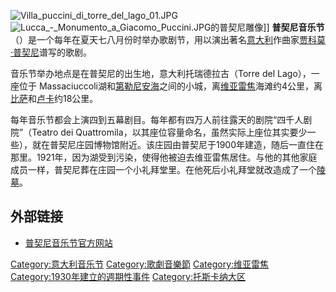 [[File:Villa_puccini_di_torre_del_lago_01.JPG|thumb]]
[[File:Lucca_-_Monumento_a_Giacomo_Puccini.JPG|thumb]]的普契尼雕像]]
'''普契尼音乐节'''（{{lang-en|'''Festival Puccini'''}}）是一个每年在夏天七八月份时举办歌剧节，用以演出著名[[意大利|意大利]]作曲家[[贾科莫·普契尼|贾科莫·普契尼]]谱写的歌剧。

音乐节举办地点是在普契尼的出生地，意大利托瑞德拉古（Torre del Lago），一座位于 Massaciuccoli湖和[[第勒尼安海|第勒尼安海]]之间的小城，离[[维亚雷焦|维亚雷焦]]海滩约4公里，离[[比萨|比萨]]和[[卢卡|卢卡]]约18公里。

每年音乐节都会上演四到五幕剧目。每年都有四万人前往露天的剧院“四千人剧院”（Teatro dei Quattromila，以其座位容量命名，虽然实际上座位其实要少一些），就在普契尼庄园博物馆附近。该庄园由普契尼于1900年建造，随后一直住在那里。1921年，因为湖受到污染，使得他被迫去维亚雷焦居住。与他的其他家庭成员一样，普契尼葬在庄园一个小礼拜堂里。在他死后小礼拜堂就改造成了一个[[陵墓|陵墓]]。

== 外部链接 ==
* [https://www.puccinifestival.it/ 普契尼音乐节官方网站] {{Wayback|url=https://www.puccinifestival.it/ |date=20210325010340 }} {{it}} {{en}}

[[Category:意大利音乐节|Category:意大利音乐节]]
[[Category:歌劇音樂節|Category:歌劇音樂節]]
[[Category:维亚雷焦|Category:维亚雷焦]]
[[Category:1930年建立的週期性事件|Category:1930年建立的週期性事件]]
[[Category:托斯卡纳大区|Category:托斯卡纳大区]]